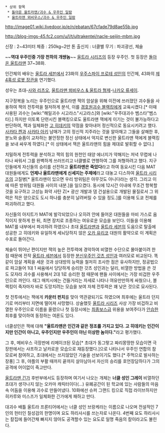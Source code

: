  * 상위 항목
  * [[돌아온 울트라맨/괴수 & 우주인 일람]]
  * [[울트라맨 뫼비우스/괴수 & 우주인 일람]]

http://image01.wiki.livedoor.jp/e/n/ebatan/67cfade79d8ae55b.jpg

http://blog-imgs-45.fc2.com/u/l/t/ultrakentei/nacle-seijin-mbm.jpg

신장 : 2~43미터
체중 : 250kg~2만 톤
출신지 : 너클별
무기 : 파괴광선, 체술

~~'''역대 우주인중 가장 천하의 개썅놈'''~~
[[울트라 시리즈]]의 등장 우주인. 첫 등장은 [[돌아온 울트라맨]] 37~38화.

인간체의 배우는 [[울트라 세븐]]에서 23화의 [[우주스파이 프로테 성인]]의 인간체, 43화의 [[제4혹성 로봇 장관]]을 연기했다.  

성우는 초대-[[사와 리츠오]], [[울트라맨 뫼비우스 & 울트라 형제]]-[[나카오 류세이]].

지구정복을 노리는 우주인으로 울트라맨 잭의 암살을 위해 이전에 쓰러졌던 괴수들을 사용하여 잭의 전투력을 철저하게 분석, 이를 [[경호원괴수 블랙킹]]에게 교육시켰다.[* 이때 사용된 괴수는 [wiki:"해일괴수 시고라스"시고라스]와 [wiki:"우주대괴수 벰스타"벰스타].] 하지만 이토록 단련시킨 블랙킹으로도 울트라맨 잭에게 이기는 것이 불가능하다고 판단하여, 잭과 일체화한 [[고 히데키]]의 약점을 찾아내어 정신적으로 동요시키려고 했다. [[사카타 켄]]과 [[사카타 아키]] 남매가 고의 정신적 지주라는 것을 알아채고 그들을 살해한 후, 분노와 슬픔이 교차하는 불안정한 정신 상태에서 억지로 변신한 울트라맨 잭에게 블랙킹을 보내 싸우게 하였다.[* 이 상태에서 잭은 울트라맨의 힘을 제대로 발휘할 수 없다.]

치밀하게 전투력을 분석하고 잭의 힘의 원천인 태양 에너지가 약해지는 저녁 무렵에 나타나 싸워서 그를 완벽하게 쓰러뜨리고 너클별로 연행하여 그를 처형하려고 했다. 지구인들에게 자신들의 승리를 선전하고 '''울트라맨은 죽었다'''라고 하여 동요시킨 다음 MAT 대원들에게도 '''언제나 울트라맨에게 신세지는 주제에'''라고 대놓고 디스하여 [[울트라 시리즈]]의 고질병[* 울트라맨이 있으면 우리 방위팀은 아무것도 아니다라는 생각. 그리고 이에 따른 방위팀 대원들 사이의 내분.]을 일으켰다. 동시에 12시간 이내에 무조건 항복할 것을 요구하고 고성능 화약 사탄 Z[* 광산 개발과 댐 건설용으로 개발된 물질로서 그 위력은 적은 양으로도 도시 하나를 충분히 날려버릴 수 있을 정도.]를 이용해 도쿄 전체를 파괴하려고 했다.

자신들의 아지트가 MAT에 발각되었으나 오히려 안에 들어온 대원들을 마비 가스로 움직이지 못하게 한 뒤, 최면 장치로 조종하는 여유로운 모습을 보인다. 이들을 이용해 MAT를 내부에서 파괴하려 하였으나 초대 [[울트라맨]]과 [[울트라 세븐]]의 도움으로 탈출에 성공한 고 히데키와 유일하게 세뇌당하지 않은 [[오카 유리코]] 대원의 활약으로 이 계획은 수포로 돌아간다.

체술이 뛰어난 편이지만 잭의 높은 전투력에 경악하여 비열한 수단으로 몰아붙이려 한 점 때문에 전작 [[울트라 세븐]]에서 등장한 [[분신우주인 갓츠 성인]]과 여러모로 비교된다. 똑같이 암살 계획을 세운 것과 상대방의 능력을 철저히 조사한 점은 유사하지만, 정공법으로 파고들어 1대 1 싸움에서 당당하게 승리한 갓츠 성인과는 달리, 비열한 방법을 쓴 것도 모자라 괴수를 사용해서 2대 1로 승리한 점 때문에 팬들 사이에서는 가장 비겁한 우주인으로 까인다. 태그 매치시에는 건들거리는 자세로 나타나 여유만만하게 싸웠으나, 블랙킹이 죽자마자 바로 도망치려는 모습을 보여 자체 전투력은 꽤 낮은 것으로 묘사된다.

첫 전투에서는 잭에게 '''카운터 펀치'''를 맞아 역관광되기도 하였으며 최후에는 울트라 던지기로 머리부터 지면에 떨어져 사망했다. 상술했듯 [[울트라 시리즈]] 사상 가장 비겁하고 비열한 우주인으로 이름을 올렸으나 첫 등장시에는 [[최종보스]]급 위용을 보여주다가 [[안습]]한 최후를 맞이하여 동정하는 여론도 있다.

너클성인은 잭에 대해 '''"울트라맨은 인간과 같은 정조를 가지고 있다. 고 히데키는 인간이지만 인간이 아니고, 우주인지만 우주인이 아닌 이상한 놈이다."'''라고 평가했다.

그 후, 메비우스 극장판에 리메이크된 모습[* 초대가 동그랗고 짜리몽땅한 모습이면 극장판에서는 샤프하고 날카로운 모습으로 재등장했다.]으로 나타나서 우주인 연합의 참모로써 참여하고, 초대에서는 쓰지않았던 기술을 선보이기도 했다.[* 주먹으로 발사하는 장풍] 그 후, 야플의 부활 때까지 끝까지 살아남아서 자신의 승리를 호언장담하다가 그의 공격에 어이없이 죽고만다.

[[울트라맨 긴가]] 후반부에서도 등장하며 여기서 나오는 개체는 '''너클 성인 그레이''' 비열하던 초대가 생각나지 않는 오카마 캐릭터이다(...) 유폐공간이 된 학교에 있는 사람들의 마음 속 어둠을 이용해 괴수로 만들어냈다. 10화에선 슈퍼 그랜드 킹으로 직접 라이브하지만 히카루와 미스즈가 일체화한 긴가에게 패하고 만다.

대괴수 배틀 울트라 프론티어에서는 너클 성인 브랑케라는 이름으로 나오며 전설적인 7인의 헌터인 칠성검의 한명이며 요도 하리사시를 쓰는자로 나온다. 4번째 요도 하리사시는 칼집에 들어간채 빠지지 않아도 공격할수 있는 요도로 일명 죽음의 칼이라고도 불린다.
